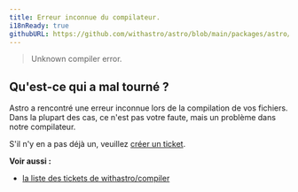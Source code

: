 ```yaml
---
title: Erreur inconnue du compilateur.
i18nReady: true
githubURL: https://github.com/withastro/astro/blob/main/packages/astro/src/core/errors/errors-data.ts
---
```


> Unknown compiler error.

## Qu'est-ce qui a mal tourné ?
Astro a rencontré une erreur inconnue lors de la compilation de vos fichiers. Dans la plupart des cas, ce n'est pas votre faute, mais un problème dans notre compilateur.

S'il n'y en a pas déjà un, veuillez [créer un ticket](https://astro.build/issues/compiler).

**Voir aussi :**
-  [la liste des tickets de withastro/compiler](https://astro.build/issues/compiler)
